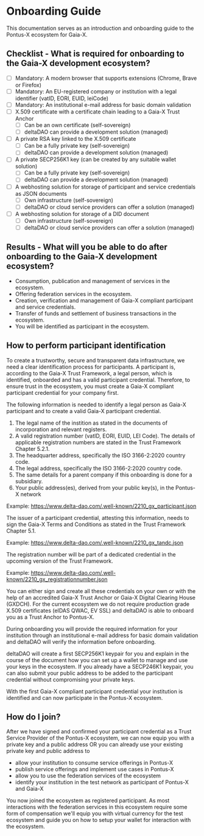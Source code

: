 # Onboarding Guide

This documentation serves as an introduction and onboarding guide to the Pontus-X ecosystem for Gaia-X.

## Checklist - What is required for onboarding to the Gaia-X development ecosystem?
- [ ] Mandatory: A modern browser that supports extensions (Chrome, Brave or Firefox)
- [ ] Mandatory: An EU-registered company or institution with a legal identifier (vatID, EORI, EUID, leiCode)
- [ ] Mandatory: An institutional e-mail address for basic domain validation
- [ ] X.509 certificate with a certificate chain leading to a Gaia-X Trust Anchor
  - [ ] Can be an own certificate (self-sovereign)
  - [ ] deltaDAO can provide a development solution (managed)
- [ ] A private RSA key linked to the X.509 certificate
  - [ ] Can be a fully private key (self-sovereign)
  - [ ] deltaDAO can provide a development solution (managed)
- [ ] A private SECP256K1 key (can be created by any suitable wallet solution)
  - [ ] Can be a fully private key (self-sovereign)
  - [ ] deltaDAO can provide a development solution (managed)
- [ ] A webhosting solution for storage of participant and service credentials as JSON documents
  - [ ] Own infrastructure (self-sovereign)
  - [ ] deltaDAO or cloud service providers can offer a solution (managed)
- [ ] A webhosting solution for storage of a DID document
  - [ ] Own infrastructure (self-sovereign)
  - [ ] deltaDAO or cloud service providers can offer a solution (managed)

## Results - What will you be able to do after onboarding to the Gaia-X development ecosystem?
- Consumption, publication and management of services in the ecosystem.
- Offering federation services in the ecosystem.
- Creation, verification and management of Gaia-X compliant participant and service credentials.
- Transfer of funds and settlement of business transactions in the ecosystem.
- You will be identified as participant in the ecosystem.

## How to perform participant identification

To create a trustworthy, secure and transparent data infrastructure, we need a clear identification process for participants. A participant is, according to the Gaia-X Trust Framework, a legal person, which is identified, onboarded and has a valid participant credential. Therefore, to ensure trust in the ecosystem, you must create a Gaia-X compliant participant credential for your company first.

The following information is needed to identify a legal person as Gaia-X participant and to create a valid Gaia-X participant credential.

1. The legal name of the instition as stated in the documents of incorporation and relevant registers.
2. A valid registration number (vatID, EORI, EUID, LEI Code). The details of applicable registration numbers are stated in the Trust Framework Chapter 5.2.1. 
3. The headquarter address, specifically the ISO 3166-2:2020 country code.
4. The legal address, specifically the ISO 3166-2:2020 country code.
5. The same details for a parent company if this onboarding is done for a subsidiary. 
6. Your public address(es), derived from your public key(s), in the Pontus-X network

Example: https://www.delta-dao.com/.well-known/2210_gx_participant.json

The issuer of a participant credential, attesting this information, needs to sign the Gaia-X Terms and Conditions as stated in the Trust Framework Chapter 5.1.

Example: https://www.delta-dao.com/.well-known/2210_gx_tandc.json

The registration number will be part of a dedicated credential in the upcoming version of the Trust Framework.

Example: https://www.delta-dao.com/.well-known/2210_gx_registrationnumber.json

You can either sign and create all these credentials on your own or with the help of an accredited Gaia-X Trust Anchor or Gaia-X Digital Clearing House (GXDCH). For the current ecosystem we do not require production grade X.509 certificates (eIDAS QWAC, EV SSL) and deltaDAO is able to onboard you as a Trust Anchor to Pontus-X.

During onboarding you will provide the required information for your institution through an institutional e-mail address for basic domain validation and deltaDAO will verify the information before onboarding. 

deltaDAO will create a first SECP256K1 keypair for you and explain in the course of the document how you can set up a wallet to manage and use your keys in the ecosystem. If you already have a SECP246K1 keypair, you can also submit your public address to be added to the participant credential without compromising your private keys.


With the first Gaia-X compliant participant credential your institution is identified and can now participate in the Pontus-X ecosystem.

## How do I join?

After we have signed and confirmed your participant credential as a Trust Service Provider of the Pontus-X ecosystem, we can now equip you with a private key and a public address OR you can already use your existing private key and public address to


- allow your institution to consume service offerings in Pontus-X
- publish service offerings and implement use cases in Pontus-X
- allow you to use the federation services of the ecosystem
- identify your institution in the test network as participant of Pontus-X and Gaia-X

You now joined the ecosystem as registered participant. As most interactions with the federation services in this ecosystem require some form of compensation we'll equip you with virtual currency for the test ecosystem and guide you on how to setup your wallet for interaction with the ecosystem.
